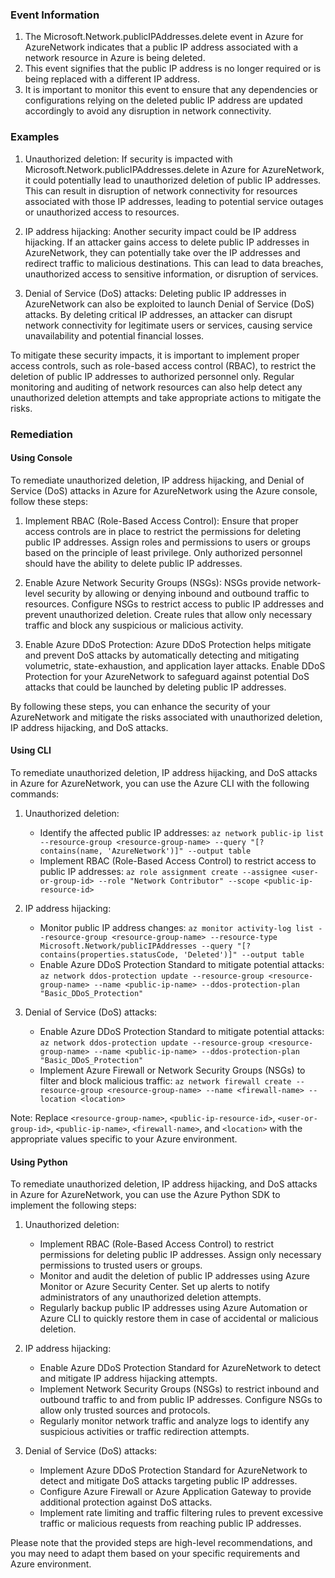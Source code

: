 
### Event Information

1. The Microsoft.Network.publicIPAddresses.delete event in Azure for AzureNetwork indicates that a public IP address associated with a network resource in Azure is being deleted.
2. This event signifies that the public IP address is no longer required or is being replaced with a different IP address.
3. It is important to monitor this event to ensure that any dependencies or configurations relying on the deleted public IP address are updated accordingly to avoid any disruption in network connectivity.


### Examples

1. Unauthorized deletion: If security is impacted with Microsoft.Network.publicIPAddresses.delete in Azure for AzureNetwork, it could potentially lead to unauthorized deletion of public IP addresses. This can result in disruption of network connectivity for resources associated with those IP addresses, leading to potential service outages or unauthorized access to resources.

2. IP address hijacking: Another security impact could be IP address hijacking. If an attacker gains access to delete public IP addresses in AzureNetwork, they can potentially take over the IP addresses and redirect traffic to malicious destinations. This can lead to data breaches, unauthorized access to sensitive information, or disruption of services.

3. Denial of Service (DoS) attacks: Deleting public IP addresses in AzureNetwork can also be exploited to launch Denial of Service (DoS) attacks. By deleting critical IP addresses, an attacker can disrupt network connectivity for legitimate users or services, causing service unavailability and potential financial losses.

To mitigate these security impacts, it is important to implement proper access controls, such as role-based access control (RBAC), to restrict the deletion of public IP addresses to authorized personnel only. Regular monitoring and auditing of network resources can also help detect any unauthorized deletion attempts and take appropriate actions to mitigate the risks.

### Remediation

#### Using Console

To remediate unauthorized deletion, IP address hijacking, and Denial of Service (DoS) attacks in Azure for AzureNetwork using the Azure console, follow these steps:

1. Implement RBAC (Role-Based Access Control): Ensure that proper access controls are in place to restrict the permissions for deleting public IP addresses. Assign roles and permissions to users or groups based on the principle of least privilege. Only authorized personnel should have the ability to delete public IP addresses.

2. Enable Azure Network Security Groups (NSGs): NSGs provide network-level security by allowing or denying inbound and outbound traffic to resources. Configure NSGs to restrict access to public IP addresses and prevent unauthorized deletion. Create rules that allow only necessary traffic and block any suspicious or malicious activity.

3. Enable Azure DDoS Protection: Azure DDoS Protection helps mitigate and prevent DoS attacks by automatically detecting and mitigating volumetric, state-exhaustion, and application layer attacks. Enable DDoS Protection for your AzureNetwork to safeguard against potential DoS attacks that could be launched by deleting public IP addresses.

By following these steps, you can enhance the security of your AzureNetwork and mitigate the risks associated with unauthorized deletion, IP address hijacking, and DoS attacks.

#### Using CLI

To remediate unauthorized deletion, IP address hijacking, and DoS attacks in Azure for AzureNetwork, you can use the Azure CLI with the following commands:

1. Unauthorized deletion:
   - Identify the affected public IP addresses: `az network public-ip list --resource-group <resource-group-name> --query "[?contains(name, 'AzureNetwork')]" --output table`
   - Implement RBAC (Role-Based Access Control) to restrict access to public IP addresses: `az role assignment create --assignee <user-or-group-id> --role "Network Contributor" --scope <public-ip-resource-id>`

2. IP address hijacking:
   - Monitor public IP address changes: `az monitor activity-log list --resource-group <resource-group-name> --resource-type Microsoft.Network/publicIPAddresses --query "[?contains(properties.statusCode, 'Deleted')]" --output table`
   - Enable Azure DDoS Protection Standard to mitigate potential attacks: `az network ddos-protection update --resource-group <resource-group-name> --name <public-ip-name> --ddos-protection-plan "Basic_DDoS_Protection"`

3. Denial of Service (DoS) attacks:
   - Enable Azure DDoS Protection Standard to mitigate potential attacks: `az network ddos-protection update --resource-group <resource-group-name> --name <public-ip-name> --ddos-protection-plan "Basic_DDoS_Protection"`
   - Implement Azure Firewall or Network Security Groups (NSGs) to filter and block malicious traffic: `az network firewall create --resource-group <resource-group-name> --name <firewall-name> --location <location>`

Note: Replace `<resource-group-name>`, `<public-ip-resource-id>`, `<user-or-group-id>`, `<public-ip-name>`, `<firewall-name>`, and `<location>` with the appropriate values specific to your Azure environment.

#### Using Python

To remediate unauthorized deletion, IP address hijacking, and DoS attacks in Azure for AzureNetwork, you can use the Azure Python SDK to implement the following steps:

1. Unauthorized deletion:
   - Implement RBAC (Role-Based Access Control) to restrict permissions for deleting public IP addresses. Assign only necessary permissions to trusted users or groups.
   - Monitor and audit the deletion of public IP addresses using Azure Monitor or Azure Security Center. Set up alerts to notify administrators of any unauthorized deletion attempts.
   - Regularly backup public IP addresses using Azure Automation or Azure CLI to quickly restore them in case of accidental or malicious deletion.

2. IP address hijacking:
   - Enable Azure DDoS Protection Standard for AzureNetwork to detect and mitigate IP address hijacking attempts.
   - Implement Network Security Groups (NSGs) to restrict inbound and outbound traffic to and from public IP addresses. Configure NSGs to allow only trusted sources and protocols.
   - Regularly monitor network traffic and analyze logs to identify any suspicious activities or traffic redirection attempts.

3. Denial of Service (DoS) attacks:
   - Implement Azure DDoS Protection Standard for AzureNetwork to detect and mitigate DoS attacks targeting public IP addresses.
   - Configure Azure Firewall or Azure Application Gateway to provide additional protection against DoS attacks.
   - Implement rate limiting and traffic filtering rules to prevent excessive traffic or malicious requests from reaching public IP addresses.

Please note that the provided steps are high-level recommendations, and you may need to adapt them based on your specific requirements and Azure environment.

